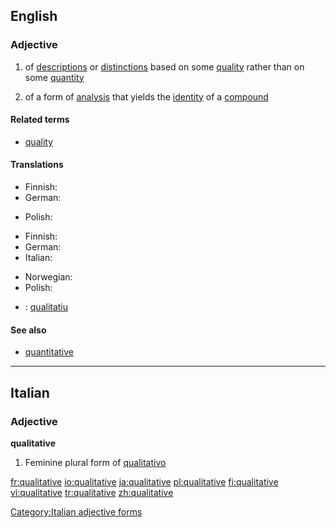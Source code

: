 ==English==

===Adjective===
{{en-adj}}

# of [[description]]s or [[distinction]]s based on some [[quality]] rather than on some [[quantity]]
# {{chemistry}} of a form of [[analysis]] that yields the [[identity]] of a [[compound]]

====Related terms====
*[[quality]]

====Translations====
{{trans-top|of descriptions or distinctions based on some quality rather than on some quantity}}
*Finnish: {{t|fi|laadulinen}}
*German: {{t+|de|qualitativ}}
{{trans-mid}}
*Polish: {{t|pl|niemierzalny}}
{{trans-bottom}}

{{trans-top|(chemistry) of a form of analysis that yields the identity of a compound}}
*Finnish: {{t|fi|kvalitatiivinen}}
*German: {{t+|de|qualitativ}}
*Italian: {{t-|it|quantitativo}}
{{trans-mid}}
*Norwegian: {{t|no|kvantitativ}}
*Polish: {{t|pl|niemierzalny}}
{{trans-bottom}}

{{checktrans-top}}
*{{ttbc|Catalan}}: [[qualitatiu]]
{{checktrans-bottom}}

====See also====
*[[quantitative]]

----

==Italian==

===Adjective===
'''qualitative''' {{f}}

# Feminine plural form of [[qualitativo]]

[[Category:Italian adjective forms]]

[[fr:qualitative]]
[[io:qualitative]]
[[ja:qualitative]]
[[pl:qualitative]]
[[fi:qualitative]]
[[vi:qualitative]]
[[tr:qualitative]]
[[zh:qualitative]]